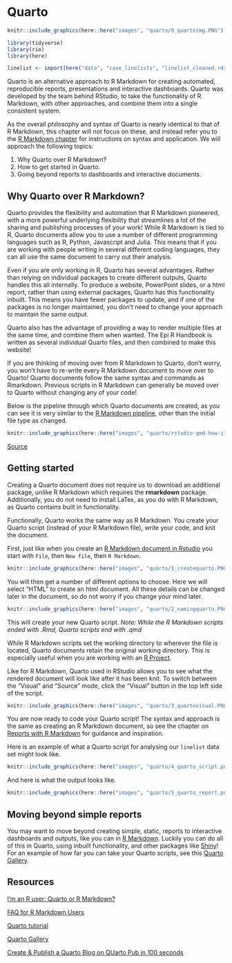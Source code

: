 
# Quarto { }  

```r
knitr::include_graphics(here::here("images", "quarto/0_quartoimg.PNG"))
```

```r

library(tidyverse)
library(rio)
library(here)

linelist <- import(here("data", "case_linelists", "linelist_cleaned.rds"))

```

Quarto is an alternative approach to R Markdown for creating automated, reproducible reports, presentations and interactive dashboards. Quarto was developed by the team behind RStudio, to take the functionality of R Markdown, with other approaches, and combine them into a single consistent system.

As the overall philosophy and syntax of Quarto is nearly identical to that of R Markdown, this chapter will not focus on these, and instead refer you to the [R Markdown chapter](rmarkdown.qmd) for instructions on syntax and application. We will approach the following topics:

1) Why Quarto over R Markdown?
2) How to get started in Quarto.
3) Going beyond reports to dashboards and interactive documents.

## Why Quarto over R Markdown?

Quarto provides the flexibility and automation that R Markdown pioneered, with a more powerful underlying flexibility that streamlines a lot of the sharing and publishing processes of your work! While R Markdown is tied to R, Quarto documents allow you to use a number of different programming languages such as R, Python, Javascript and Julia. This means that if you are working with people writing in several different coding languages, they can all use the same document to carry out their analysis.

Even if you are only working in R, Quarto has several advantages. Rather than relying on individual packages to create different outputs, Quarto handles this all internally. To produce a website, PowerPoint slides, or a html report, rather than using external packages, Quarto has this functionality inbuilt. This means you have fewer packages to update, and if one of the packages is no longer maintained, you don't need to change your approach to maintain the same output.

Quarto also has the advantage of providing a way to render multiple files at the same time, and combine them when wanted. The Epi R Handbook is written as several individual Quarto files, and then combined to make this website!

If you are thinking of moving over from R Markdown to Quarto, don't worry, you won't have to re-write every R Markdown document to move over to Quarto! Quarto documents follow the same syntax and commands as Rmarkdown. Previous scripts in R Markdown can generally be moved over to Quarto without changing any of your code!

Below is the pipeline through which Quarto documents are created, as you can see it is very similar to the [R Markdown pipeline]([R Markdown document in Rstudio](rmarkdown.qmd)), other than the initial file type as changed.

```r
knitr::include_graphics(here::here("images", "quarto/rstudio-qmd-how-it-works.png"))
```
[Source](https://quarto.org/docs/faq/rmarkdown.html)






## Getting started

Creating a Quarto document does not require us to download an additional package, unlike R Markdown which requires the **rmarkdown** package. Additionally, you do not need to install LaTex, as you do with R Markdown, as Quarto contains built in functionality.

Functionally, Quarto works the same way as R Markdown. You create your Quarto script (instead of your R Markdown file), write your code, and knit the document.

First, just like when you create an [R Markdown document in Rstudio](rmarkdown.qmd) you start with `File`, then `New file`, then `R Markdown`.

```r
knitr::include_graphics(here::here("images", "quarto/1_createquarto.PNG"))
```

You will then get a number of different options to choose. Here we will select "HTML" to create an html document. All these details can be changed later in the document, so do not worry if you change your mind later.

```r
knitr::include_graphics(here::here("images", "quarto/2_namingquarto.PNG"))
```

This will create your new Quarto script. *Note: While the R Markdown scripts ended with .Rmd, Quarto scripts end with .qmd*

While R Markdown scripts set the working directory to wherever the file is located, Quarto documents retain the original working directory. This is especially useful when you are working with an [R Project](r_projects.qmd).

Like for R Markdown, Quarto used in RStudio allows you to see what the rendered document will look like after it has been knit. To switch between the "Visual" and "Source" mode, click the "Visual" button in the top left side of the script.

```r
knitr::include_graphics(here::here("images", "quarto/3_quartovisual.PNG"))
```

You are now ready to code your Quarto script! The syntax and approach is the same as creating an R Markdown document, so see the chapter on [Reports with R Markdown](rmarkdown.qmd) for guidance and inspiration. 

Here is an example of what a Quarto script for analysing our `linelist` data set might look like.

```r
knitr::include_graphics(here::here("images", "quarto/4_quarto_script.png"))
```

And here is what the output looks like.

```r
knitr::include_graphics(here::here("images", "quarto/5_quarto_report.png"))
```






## Moving beyond simple reports

You may want to move beyond creating simple, static, reports to interactive dashboards and outputs, like you can in [R Markdown](flexdashboard.qmd). Luckily you can do all of this in Quarto, using inbuilt functionality, and other packages like [Shiny](shiny_basics.qmd)! For an example of how far you can take your Quarto scripts, see this [Quarto Gallery](https://quarto.org/docs/gallery/).






## Resources

[I'm an R user: Quarto or R Markdown?](https://www.jumpingrivers.com/blog/quarto-rmarkdown-comparison/)

[FAQ for R Markdown Users](https://quarto.org/docs/faq/rmarkdown.html#quarto-sounds-similar-to-r-markdown.-what-is-the-difference-and-why-create-a-new-project)

[Quarto tutorial](https://quarto.org/docs/get-started/hello/rstudio.html)

[Quarto Gallery](https://quarto.org/docs/gallery/)

[Create & Publish a Quarto Blog on QUarto Pub in 100 seconds](https://www.youtube.com/watch?v=t8qtcDyCRFA)









